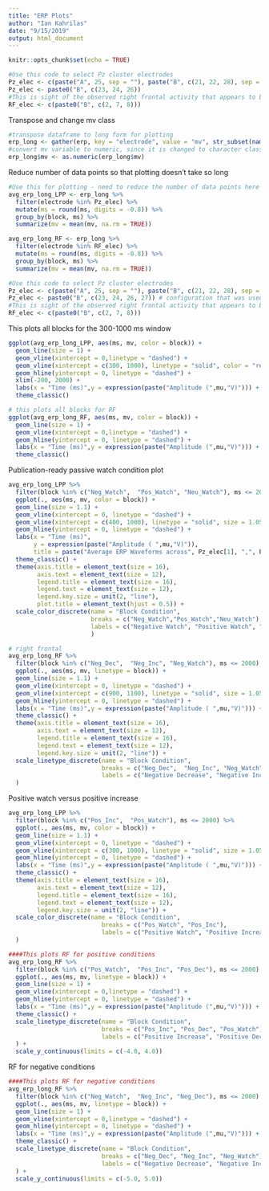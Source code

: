 ```yaml
---
title: "ERP Plots"
author: "Ian Kahrilas"
date: "9/15/2019"
output: html_document
---
```


```r
knitr::opts_chunk$set(echo = TRUE)
```

```r
#Use this code to select Pz cluster electrodes
Pz_elec <- c(paste("A", 25, sep = ""), paste("B", c(21, 22, 28), sep = ""))
Pz_elec <- paste0("B", c(23, 24, 26))
#This is sight of the observed right frontal activity that appears to be maximal at around 1000 ms: B2, B7, & B8
RF_elec <- c(paste0("B", c(2, 7, 8)))
```
Transpose and change mv class
```r
#transpose dataframe to long form for plotting
erp_long <- gather(erp, key = "electrode", value = "mv", str_subset(names(erp), "[A-Z]"))
#convert mv variable to numeric, since it is changed to character class by being coerced with some electrodes with all missing values that are interpreted as character
erp_long$mv <- as.numeric(erp_long$mv)
```
Reduce number of data points so that plotting doesn't take so long
```r
#Use this for plotting - need to reduce the number of data points here so it doesn't take so long.
avg_erp_long_LPP <- erp_long %>%
  filter(electrode %in% Pz_elec) %>%
  mutate(ms = round(ms, digits = -0.8)) %>%
  group_by(block, ms) %>% 
  summarize(mv = mean(mv, na.rm = TRUE))

avg_erp_long_RF <- erp_long %>%
  filter(electrode %in% RF_elec) %>%
  mutate(ms = round(ms, digits = -0.8)) %>%
  group_by(block, ms) %>% 
  summarize(mv = mean(mv, na.rm = TRUE)) 
```

```r
#Use this code to select Pz cluster electrodes
Pz_elec <- c(paste("A", 25, sep = ""), paste("B", c(21, 22, 28), sep = ""))
Pz_elec <- paste0("B", c(23, 24, 26, 27)) # configuration that was used for SRP poster 2019
#This is sight of the observed right frontal activity that appears to be maximal at around 1000 ms: B2, B7, & B8
RF_elec <- c(paste0("B", c(2, 7, 8)))
```
This plots all blocks for the 300-1000 ms window
```r
ggplot(avg_erp_long_LPP, aes(ms, mv, color = block)) +
  geom_line(size = 1) +
  geom_vline(xintercept = 0,linetype = "dashed") +
  geom_vline(xintercept = c(300, 1000), linetype = "solid", color = "red") +
  geom_hline(yintercept = 0, linetype = "dashed") +
  xlim(-200, 2000) +
  labs(x = "Time (ms)",y = expression(paste("Amplitude (",mu,"V)"))) +
  theme_classic()
```

```r
# this plots all blocks for RF
ggplot(avg_erp_long_RF, aes(ms, mv, color = block)) +
  geom_line(size = 1) +
  geom_vline(xintercept = 0,linetype = "dashed") +
  geom_hline(yintercept = 0, linetype = "dashed") +
  labs(x = "Time (ms)",y = expression(paste("Amplitude (",mu,"V)"))) +
  theme_classic()
```

Publication-ready passive watch condition plot
```r
avg_erp_long_LPP %>%
  filter(block %in% c("Neg_Watch",  "Pos_Watch", "Neu_Watch"), ms <= 2000) %>%
  ggplot(., aes(ms, mv, color = block)) +
  geom_line(size = 1.1) +
  geom_vline(xintercept = 0, linetype = "dashed") +
  geom_vline(xintercept = c(400, 1000), linetype = "solid", size = 1.05) +
  geom_hline(yintercept = 0, linetype = "dashed") +
  labs(x = "Time (ms)", 
       y = expression(paste("Amplitude ( ",mu,"V)")),
       title = paste("Average ERP Waveforms across", Pz_elec[1], ",", Pz_elec[2], ",", Pz_elec[3], "&", Pz_elec[4])) +
  theme_classic() +
  theme(axis.title = element_text(size = 16),
        axis.text = element_text(size = 12),
        legend.title = element_text(size = 16),
        legend.text = element_text(size = 12),
        legend.key.size = unit(2, "line"),
        plot.title = element_text(hjust = 0.5)) + 
  scale_color_discrete(name = "Block Condition", 
                       breaks = c("Neg_Watch","Pos_Watch","Neu_Watch"),
                       labels = c("Negative Watch", "Positive Watch", "Neutral Watch")
                       ) 

```

```r
# right frontal
avg_erp_long_RF %>%
  filter(block %in% c("Neg_Dec",  "Neg_Inc", "Neg_Watch"), ms <= 2000) %>%
  ggplot(., aes(ms, mv, linetype = block)) +
  geom_line(size = 1.1) +
  geom_vline(xintercept = 0, linetype = "dashed") +
  geom_vline(xintercept = c(900, 1100), linetype = "solid", size = 1.05) +
  geom_hline(yintercept = 0, linetype = "dashed") +
  labs(x = "Time (ms)",y = expression(paste("Amplitude ( ",mu,"V)"))) +
  theme_classic() +
  theme(axis.title = element_text(size = 16),
        axis.text = element_text(size = 12),
        legend.title = element_text(size = 16),
        legend.text = element_text(size = 12),
        legend.key.size = unit(2, "line")) + 
  scale_linetype_discrete(name = "Block Condition", 
                          breaks = c("Neg_Dec",  "Neg_Inc", "Neg_Watch"),
                          labels = c("Negative Decrease", "Negative Increase", "Negative Watch")
  )
```
Positive watch versus positive increase
```r
avg_erp_long_LPP %>%
  filter(block %in% c("Pos_Inc",  "Pos_Watch"), ms <= 2000) %>%
  ggplot(., aes(ms, mv, color = block)) +
  geom_line(size = 1.1) +
  geom_vline(xintercept = 0, linetype = "dashed") +
  geom_vline(xintercept = c(300, 1000), linetype = "solid", size = 1.05) +
  geom_hline(yintercept = 0, linetype = "dashed") +
  labs(x = "Time (ms)",y = expression(paste("Amplitude ( ",mu,"V)"))) +
  theme_classic() +
  theme(axis.title = element_text(size = 16),
        axis.text = element_text(size = 12),
        legend.title = element_text(size = 16),
        legend.text = element_text(size = 12),
        legend.key.size = unit(2, "line")) + 
  scale_color_discrete(name = "Block Condition", 
                          breaks = c("Pos_Watch", "Pos_Inc"),
                          labels = c("Positive Watch", "Positive Increase")
  )
```

```r
####This plots RF for positive conditions
avg_erp_long_RF %>%
  filter(block %in% c("Pos_Watch",  "Pos_Inc", "Pos_Dec"), ms <= 2000) %>%
  ggplot(., aes(ms, mv, linetype = block)) +
  geom_line(size = 1) +
  geom_vline(xintercept = 0,linetype = "dashed") +
  geom_hline(yintercept = 0, linetype = "dashed") +
  labs(x = "Time (ms)",y = expression(paste("Amplitude (",mu,"V)"))) +
  theme_classic() +
  scale_linetype_discrete(name = "Block Condition", 
                          breaks = c("Pos_Inc", "Pos_Dec", "Pos_Watch"),
                          labels = c("Positive Increase", "Positive Decrease", "Positive Watch")
  ) +
  scale_y_continuous(limits = c(-4.0, 4.0))
```
RF for negative conditions
```r
####This plots RF for negative conditions
avg_erp_long_RF %>%
  filter(block %in% c("Neg_Watch",  "Neg_Inc", "Neg_Dec"), ms <= 2000) %>%
  ggplot(., aes(ms, mv, linetype = block)) +
  geom_line(size = 1) +
  geom_vline(xintercept = 0,linetype = "dashed") +
  geom_hline(yintercept = 0, linetype = "dashed") +
  labs(x = "Time (ms)",y = expression(paste("Amplitude (",mu,"V)"))) +
  theme_classic() +
  scale_linetype_discrete(name = "Block Condition", 
                          breaks = c("Neg_Dec", "Neg_Inc", "Neg_Watch"),
                          labels = c("Negative Decrease", "Negative Increase", "Negative Watch")
  ) +
  scale_y_continuous(limits = c(-5.0, 5.0))
```